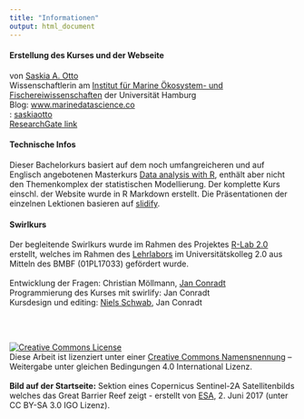 ```yaml
---
title: "Informationen"
output: html_document
---
```


#### Erstellung des Kurses und der Webseite

von [Saskia A. Otto](https://www.biologie.uni-hamburg.de/en/forschung/oekologie-biologische-ressourcen/maroeksysdyn/mitarbeiter/otto-saskia.html)<br>
Wissenschaftlerin am [Institut für Marine Ökosystem- und Fischereiwissenschaften](https://www.biologie.uni-hamburg.de/einrichtungen/imf.html) der Universität Hamburg<br>
Blog: [www.marinedatascience.co](https://www.marinedatascience.co)<br>
<i class="fa fa-github fa-lg"></i>: [saskiaotto](https://github.com/saskiaotto)<br>
<i class="fab fa-2x fa-researchgate"></i> [ResearchGate link](https://www.researchgate.net/profile/Saskia_Otto)


#### Technische Infos

Dieser Bachelorkurs basiert auf dem noch umfangreicheren und auf Englisch angebotenen Masterkurs [Data analysis with R](https://mareds.github.io/r_course/index.html), enthält aber nicht den Themenkomplex der statistischen Modellierung. Der komplette Kurs einschl. der Website wurde in R Markdown erstellt. Die Präsentationen der einzelnen Lektionen basieren auf [slidify](http://slidify.org/index.html).


#### Swirlkurs

Der begleitende Swirlkurs wurde im Rahmen des Projektes [R-Lab 2.0](https://rlab.blogs.uni-hamburg.de)
erstellt, welches im Rahmen des [Lehrlabors](https://www.universitaetskolleg.uni-hamburg.de/universitaetskolleg-2-0/lehrlabor.html) im Universitätskolleg 2.0 aus Mitteln des BMBF (01PL17033) gefördert wurde.
<br>
<br>
Entwicklung der Fragen: Christian Möllmann, [Jan Conradt](https://github.com/JanCo93)<br>
Programmierung des Kurses mit swirlify: Jan Conradt<br>
Kursdesign und editing: [Niels Schwab](https://www.geo.uni-hamburg.de/en/geographie/mitarbeiterverzeichnis/schwab.html), Jan Conradt 

<br>
<br>

<a rel="license" href="http://creativecommons.org/licenses/by-sa/4.0/"><img alt="Creative Commons License" style="border-width:0" src="https://i.creativecommons.org/l/by-sa/4.0/80x15.png"></a><br>
Diese Arbeit ist lizenziert unter einer <a rel="license" href="http://creativecommons.org/licenses/by-sa/4.0/"> Creative Commons Namensnennung</a> – Weitergabe unter gleichen Bedingungen 4.0 International Lizenz.<br>
<br>
<b>Bild auf der Startseite:</b> Sektion eines Copernicus Sentinel-2A Satellitenbilds welches das Great Barrier Reef zeigt - erstellt von <a href="http://www.esa.int/spaceinimages/Images/2017/06/Great_Barrier_Reef#">ESA</a>, 2. Juni 2017 (unter CC BY-SA 3.0 IGO Lizenz).
<br>

